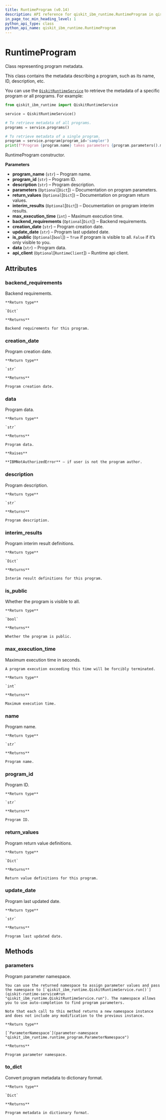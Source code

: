 ```yaml
---
title: RuntimeProgram (v0.14)
description: API reference for qiskit_ibm_runtime.RuntimeProgram in qiskit-ibm-runtime v0.14
in_page_toc_min_heading_level: 1
python_api_type: class
python_api_name: qiskit_ibm_runtime.RuntimeProgram
---
```


# RuntimeProgram

<Class id="qiskit_ibm_runtime.RuntimeProgram" isDedicatedPage={true} github="https://github.com/qiskit/qiskit-ibm-runtime/tree/stable/0.14/qiskit_ibm_runtime/runtime_program.py" signature="RuntimeProgram(program_name, program_id, description, parameters=None, return_values=None, interim_results=None, max_execution_time=0, backend_requirements=None, creation_date='', update_date='', is_public=False, data='', api_client=None)" modifiers="class">
  Class representing program metadata.

  This class contains the metadata describing a program, such as its name, ID, description, etc.

  You can use the [`QiskitRuntimeService`](qiskit-runtime-service "qiskit_ibm_runtime.QiskitRuntimeService") to retrieve the metadata of a specific program or all programs. For example:

  ```python
  from qiskit_ibm_runtime import QiskitRuntimeService

  service = QiskitRuntimeService()

  # To retrieve metadata of all programs.
  programs = service.programs()

  # To retrieve metadata of a single program.
  program = service.program(program_id='sampler')
  print(f"Program {program.name} takes parameters {program.parameters().metadata}")
  ```

  RuntimeProgram constructor.

  **Parameters**

  *   **program\_name** (`str`) – Program name.
  *   **program\_id** (`str`) – Program ID.
  *   **description** (`str`) – Program description.
  *   **parameters** (`Optional`\[`Dict`]) – Documentation on program parameters.
  *   **return\_values** (`Optional`\[`Dict`]) – Documentation on program return values.
  *   **interim\_results** (`Optional`\[`Dict`]) – Documentation on program interim results.
  *   **max\_execution\_time** (`int`) – Maximum execution time.
  *   **backend\_requirements** (`Optional`\[`Dict`]) – Backend requirements.
  *   **creation\_date** (`str`) – Program creation date.
  *   **update\_date** (`str`) – Program last updated date.
  *   **is\_public** (`Optional`\[`bool`]) – `True` if program is visible to all. `False` if it’s only visible to you.
  *   **data** (`str`) – Program data.
  *   **api\_client** (`Optional`\[`RuntimeClient`]) – Runtime api client.

  ## Attributes

  ### backend\_requirements

  <Attribute id="qiskit_ibm_runtime.RuntimeProgram.backend_requirements">
    Backend requirements.

    **Return type**

    `Dict`

    **Returns**

    Backend requirements for this program.
  </Attribute>

  ### creation\_date

  <Attribute id="qiskit_ibm_runtime.RuntimeProgram.creation_date">
    Program creation date.

    **Return type**

    `str`

    **Returns**

    Program creation date.
  </Attribute>

  ### data

  <Attribute id="qiskit_ibm_runtime.RuntimeProgram.data">
    Program data.

    **Return type**

    `str`

    **Returns**

    Program data.

    **Raises**

    **IBMNotAuthorizedError** – if user is not the program author.
  </Attribute>

  ### description

  <Attribute id="qiskit_ibm_runtime.RuntimeProgram.description">
    Program description.

    **Return type**

    `str`

    **Returns**

    Program description.
  </Attribute>

  ### interim\_results

  <Attribute id="qiskit_ibm_runtime.RuntimeProgram.interim_results">
    Program interim result definitions.

    **Return type**

    `Dict`

    **Returns**

    Interim result definitions for this program.
  </Attribute>

  ### is\_public

  <Attribute id="qiskit_ibm_runtime.RuntimeProgram.is_public">
    Whether the program is visible to all.

    **Return type**

    `bool`

    **Returns**

    Whether the program is public.
  </Attribute>

  ### max\_execution\_time

  <Attribute id="qiskit_ibm_runtime.RuntimeProgram.max_execution_time">
    Maximum execution time in seconds.

    A program execution exceeding this time will be forcibly terminated.

    **Return type**

    `int`

    **Returns**

    Maximum execution time.
  </Attribute>

  ### name

  <Attribute id="qiskit_ibm_runtime.RuntimeProgram.name">
    Program name.

    **Return type**

    `str`

    **Returns**

    Program name.
  </Attribute>

  ### program\_id

  <Attribute id="qiskit_ibm_runtime.RuntimeProgram.program_id">
    Program ID.

    **Return type**

    `str`

    **Returns**

    Program ID.
  </Attribute>

  ### return\_values

  <Attribute id="qiskit_ibm_runtime.RuntimeProgram.return_values">
    Program return value definitions.

    **Return type**

    `Dict`

    **Returns**

    Return value definitions for this program.
  </Attribute>

  ### update\_date

  <Attribute id="qiskit_ibm_runtime.RuntimeProgram.update_date">
    Program last updated date.

    **Return type**

    `str`

    **Returns**

    Program last updated date.
  </Attribute>

  ## Methods

  ### parameters

  <Function id="qiskit_ibm_runtime.RuntimeProgram.parameters" signature="parameters()">
    Program parameter namespace.

    You can use the returned namespace to assign parameter values and pass the namespace to [`qiskit_ibm_runtime.QiskitRuntimeService.run()`](qiskit-runtime-service#run "qiskit_ibm_runtime.QiskitRuntimeService.run"). The namespace allows you to use auto-completion to find program parameters.

    Note that each call to this method returns a new namespace instance and does not include any modification to the previous instance.

    **Return type**

    [`ParameterNamespace`](parameter-namespace "qiskit_ibm_runtime.runtime_program.ParameterNamespace")

    **Returns**

    Program parameter namespace.
  </Function>

  ### to\_dict

  <Function id="qiskit_ibm_runtime.RuntimeProgram.to_dict" signature="to_dict()">
    Convert program metadata to dictionary format.

    **Return type**

    `Dict`

    **Returns**

    Program metadata in dictionary format.
  </Function>
</Class>

